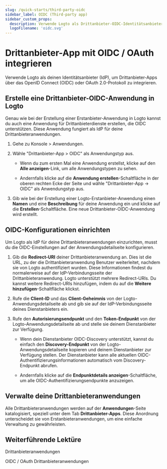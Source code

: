 ```yaml
---
slug: /quick-starts/third-party-oidc
sidebar_label: OIDC (Third-party app)
sidebar_custom_props:
  description: Verwende Logto als Drittanbieter-OIDC-Identitätsanbieter (IdP) für deine Anwendung.
  logoFilename: 'oidc.svg'
---
```


# Drittanbieter-App mit OIDC / OAuth integrieren

Verwende Logto als deinen Identitätsanbieter (IdP), um Drittanbieter-Apps über das OpenID Connect (OIDC) oder OAuth 2.0-Protokoll zu integrieren.

## Erstelle eine Drittanbieter-OIDC-Anwendung in Logto

Genau wie bei der Erstellung einer Erstanbieter-Anwendung in Logto kannst du auch eine Anwendung für Drittanbieterdienste erstellen, die OIDC unterstützen. Diese Anwendung fungiert als IdP für deine Drittanbieteranwendungen.

1. Gehe zu <CloudLink to="/applications">Konsole > Anwendungen</CloudLink>.

2. Wähle "Drittanbieter-App > OIDC" als Anwendungstyp aus.

   - Wenn du zum ersten Mal eine Anwendung erstellst, klicke auf den **Alle anzeigen**-Link, um alle Anwendungstypen zu sehen.

   - Andernfalls klicke auf die **Anwendung erstellen**-Schaltfläche in der oberen rechten Ecke der Seite und wähle "Drittanbieter-App -> OIDC" als Anwendungstyp aus.

3. Gib wie bei der Erstellung einer Logto-Erstanbieter-Anwendung einen **Namen** und eine **Beschreibung** für deine Anwendung ein und klicke auf die **Erstellen**-Schaltfläche. Eine neue Drittanbieter-OIDC-Anwendung wird erstellt.

## OIDC-Konfigurationen einrichten

Um Logto als IdP für deine Drittanbieteranwendungen einzurichten, musst du die OIDC-Einstellungen auf der Anwendungsdetailseite konfigurieren.

1. Gib die **Redirect-URI** deiner Drittanbieteranwendung an. Dies ist die URL, zu der die Drittanbieteranwendung Benutzer weiterleitet, nachdem sie von Logto authentifiziert wurden. Diese Informationen findest du normalerweise auf der IdP-Verbindungsseite der Drittanbieteranwendung. Logto unterstützt mehrere Redirect-URIs. Du kannst weitere Redirect-URIs hinzufügen, indem du auf die **Weitere hinzufügen**-Schaltfläche klickst.

2. Rufe die **Client-ID** und das **Client-Geheimnis** von der Logto-Anwendungsdetailseite ab und gib sie auf der IdP-Verbindungsseite deines Dienstanbieters ein.

3. Rufe den **Autorisierungsendpunkt** und den **Token-Endpunkt** von der Logto-Anwendungsdetailseite ab und stelle sie deinem Dienstanbieter zur Verfügung.

   - Wenn dein Dienstanbieter OIDC-Discovery unterstützt, kannst du einfach den **Discovery-Endpunkt** von der Logto-Anwendungsdetailseite kopieren und deinem Dienstanbieter zur Verfügung stellen. Der Dienstanbieter kann alle aktuellen OIDC-Authentifizierungsinformationen automatisch vom Discovery-Endpunkt abrufen.

   - Andernfalls klicke auf die **Endpunktdetails anzeigen**-Schaltfläche, um alle OIDC-Authentifizierungsendpunkte anzuzeigen.

## Verwalte deine Drittanbieteranwendungen

Alle Drittanbieteranwendungen werden auf der **Anwendungen**-Seite katalogisiert, speziell unter dem Tab **Drittanbieter-Apps**. Diese Anordnung unterscheidet sie von Erstanbieteranwendungen, um eine einfache Verwaltung zu gewährleisten.

## Weiterführende Lektüre

<Url href="/integrate-logto/third-party-applications">Drittanbieteranwendungen</Url>

<Url href="/integrate-logto/third-party-applications/oidc-oauth-third-party-applications">
  OIDC / OAuth Drittanbieteranwendungen
</Url>
